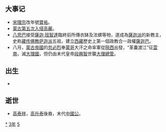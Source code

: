 {{yearTOC|1253|大理'''[[天定_(段兴智)|天定]]二年'''；蒙古'''[[元宪宗|宪宗]]三年'''；南宋'''[[宝祐|宝祐]]元年'''；越南'''[[天應政平|天應政平]]二十二年'''；日本'''[[建長|建長]]五年'''}}
== 大事记 ==
*[[宋理宗|宋理宗]]改年號[[寶祐|寶祐]]。
*[[蒙古第五次入侵高麗|蒙古第五次入侵高麗]]。
*[[八思巴|八思巴]]接受[[薩迦·班智達|薩迦·班智達]]臨終前所傳衣缽及法螺等物，遂成為[[薩迦派|薩迦派]]的新教主，史称[[藏传佛教|藏传佛教]][[萨迦派|萨迦派]]五祖，建立[[西藏|西藏]]歷史上第一個政教合一政權[[薩迦巴|薩迦巴]]。
*八月，[[蒙古帝國|蒙古帝國]]的[[忽必烈|忽必烈]]奉[[蒙哥|蒙哥]]大汗之命率軍從[[陝西|陝西]]出發，“革囊渡江”征[[雲南|雲南]]，滅[[大理國|大理國]]，但仍由末代皇帝[[段興智|段興智]]世襲[[大理總管|大理總管]]。

== 出生 ==
*

== 逝世 ==
{{Wikisource year mention}}
*[[高泰祥|高泰祥]]，[[高升泰|高升泰]]後裔，末代[[中國公|中國公]]。

[[Category:1253年|*]]
[[Category:1250年代|3年]]
[[Category:13世纪各年|5]]